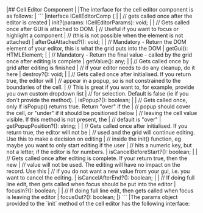 <framework-specific-section frameworks="javascript">
|## Cell Editor Component
|
|The interface for the cell editor component is as follows:
|
</framework-specific-section>

<framework-specific-section frameworks="javascript">
```
|interface ICellEditorComp {
|
|    // gets called once after the editor is created
|    init?(params: ICellEditorParams): void;
|
|    // Gets called once after GUI is attached to DOM.
|    // Useful if you want to focus or highlight a component
|    // (this is not possible when the element is not attached)
|    afterGuiAttached?(): void;
|
|    // Mandatory - Return the DOM element of your editor, this is what the grid puts into the DOM
|    getGui(): HTMLElement;
|
|    // Mandatory - Return the final value - called by the grid once after editing is complete
|    getValue(): any;
|
|    // Gets called once by grid after editing is finished
|    // if your editor needs to do any cleanup, do it here
|    destroy?(): void;
|
|    // Gets called once after initialised. If you return true, the editor will
|    // appear in a popup, so is not constrained to the boundaries of the cell.
|    // This is great if you want to, for example, provide you own custom dropdown list
|    // for selection. Default is false (ie if you don't provide the method).
|    isPopup?(): boolean;
|
|    // Gets called once, only if isPopup() returns true. Return "over" if the
|    // popup should cover the cell, or "under" if it should be positioned below
|    // leaving the cell value visible. If this method is not present, the
|    // default is "over"
|    getPopupPosition?(): string;
|
|    // Gets called once after initialised. If you return true, the editor will not be
|    // used and the grid will continue editing. Use this to make a decision on editing
|    // inside the init() function, eg maybe you want to only start editing if the user
|    // hits a numeric key, but not a letter, if the editor is for numbers.
|    isCancelBeforeStart?(): boolean;
|
|    // Gets called once after editing is complete. If your return true, then the new
|    // value will not be used. The editing will have no impact on the record. Use this
|    // if you do not want a new value from your gui, i.e. you want to cancel the editing.
|    isCancelAfterEnd?(): boolean;
|
|    // If doing full line edit, then gets called when focus should be put into the editor
|    focusIn?(): boolean;
|
|    // If doing full line edit, then gets called when focus is leaving the editor
|    focusOut?(): boolean;
|}
```
</framework-specific-section>

<framework-specific-section frameworks="javascript">
|The params object provided to the `init` method of the cell editor has the following interface:
</framework-specific-section>


